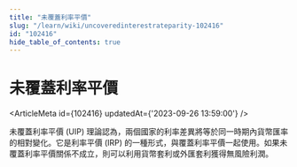 ```yaml
---
title: "未覆蓋利率平價"
slug: "/learn/wiki/uncoveredinterestrateparity-102416"
id: "102416"
hide_table_of_contents: true
---
```



# 未覆蓋利率平價

<ArticleMeta id={102416} updatedAt={'2023-09-26 13:59:00'} />
<div className='border-solid border-b border-t-0 my-4 border-[var(--ifm-color-gray-300)]' />

未覆蓋利率平價 (UIP) 理論認為，兩個國家的利率差異將等於同一時期內貨幣匯率的相對變化。它是利率平價 (IRP) 的一種形式，與覆蓋利率平價一起使用。如果未覆蓋利率平價關係不成立，則可以利用貨幣套利或外匯套利獲得無風險利潤。
